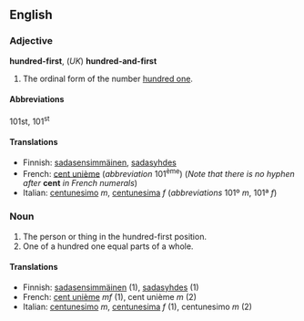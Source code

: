 ==English==

===Adjective===
'''hundred-first''', (''UK'') '''hundred-and-first'''

# The ordinal form of the number [[hundred one]].

====Abbreviations====
101st, 101<sup>st</sup>

====Translations====

*Finnish: [[sadasensimmäinen]], [[sadasyhdes]]
*French: [[cent unième]] (''abbreviation'' 101<sup>ème</sup>) (''Note that there is no hyphen after'' '''cent''' ''in French numerals'')
*Italian: [[centunesimo]] ''m'', [[centunesima]] ''f'' (''abbreviations'' 101º ''m'', 101ª ''f'')

===Noun===

#The person or thing in the hundred-first position.
#One of a hundred one equal parts of a whole.

====Translations====

*Finnish: [[sadasensimmäinen]] (1), [[sadasyhdes]] (1)
*French: [[cent unième]]  ''mf'' (1), cent unième ''m'' (2)
*Italian: [[centunesimo]] ''m'', [[centunesima]] ''f'' (1), centunesimo ''m'' (2)
